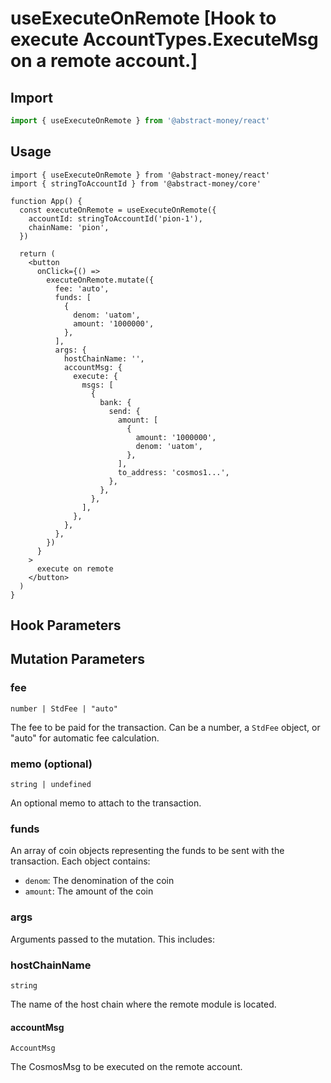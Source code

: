 
# useExecuteOnRemote [Hook to execute AccountTypes.ExecuteMsg on a remote account.]

## Import

```ts twoslash 
import { useExecuteOnRemote } from '@abstract-money/react'
```

## Usage

```tsx twoslash [index.tsx]
import { useExecuteOnRemote } from '@abstract-money/react'
import { stringToAccountId } from '@abstract-money/core'

function App() {
  const executeOnRemote = useExecuteOnRemote({
    accountId: stringToAccountId('pion-1'),
    chainName: 'pion',
  })

  return (
    <button
      onClick={() =>
        executeOnRemote.mutate({
          fee: 'auto',
          funds: [
            {
              denom: 'uatom',
              amount: '1000000',
            },
          ],
          args: {
            hostChainName: '',
            accountMsg: {
              execute: {
                msgs: [
                  {
                    bank: {
                      send: {
                        amount: [
                          {
                            amount: '1000000',
                            denom: 'uatom',
                          },
                        ],
                        to_address: 'cosmos1...',
                      },
                    },
                  },
                ],
              },
            },
          },
        })
      }
    >
      execute on remote
    </button>
  )
}
```

## Hook Parameters
<ParameterCommonSnippet/>
<ParameterMutationSnippet />

## Mutation Parameters

### fee

`number | StdFee | "auto"`

The fee to be paid for the transaction. Can be a number, a `StdFee` object, or "auto" for automatic fee calculation.

### memo (optional)

`string | undefined`

An optional memo to attach to the transaction.

### funds

An array of coin objects representing the funds to be sent with the transaction. Each object contains:

- `denom`: The denomination of the coin
- `amount`: The amount of the coin

### args

Arguments passed to the mutation. This includes:

### hostChainName

`string`

The name of the host chain where the remote module is located.


#### accountMsg

`AccountMsg`

The CosmosMsg to be executed on the remote account. 